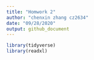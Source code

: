 ```yaml
---
title: "Homwork 2"
author: "chenxin zhang cz2634"
date: "09/28/2020"
output: github_document
---
```


```r
library(tidyverse)
library(readxl)
```
